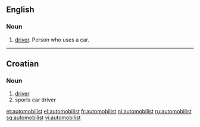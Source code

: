 ==English==

===Noun===
{{en-noun}}

# [[driver]]. Person who uses a car.

----

==Croatian==

===Noun===
{{hr-noun|m}}

# [[driver]]
# sports car driver

[[et:automobilist]]
[[el:automobilist]]
[[fr:automobilist]]
[[nl:automobilist]]
[[ru:automobilist]]
[[sq:automobilist]]
[[vi:automobilist]]